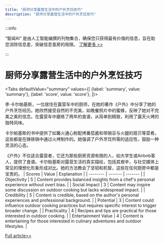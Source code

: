 ```yaml
---
title: "厨师分享露营生活中的户外烹饪技巧"
description: "厨师分享露营生活中的户外烹饪技巧"
---
```



:::info

“智闻AI“ 是由人工智能编撰的刊物集合，确保您只获得最有价值的信息，旨在助您消除信息差，突破信息茧房的局限。  [了解更多 >>](/)

:::

# 厨师分享露营生活中的户外烹饪技巧


<Tabs
	defaultValue="summary"
	values={[
	{label: 'summary', value: 'summary'},
	{label: 'score', value: 'score'},
]}>
<TabItem value="summary">


李·卡尔帕基斯，一位居住在露营车中的厨师，在她的著作《户外》中分享了她的户外烹饪经历。她欣然接受自然的不完美，如晚餐照片中的蜜蜂，反映了她对不完美之美的信念。在露营车中磨练了两年的食谱，从简单到精致，利用了露天火烤的独特风味。

卡尔帕基斯的书中提供了如篝火通心粉配烤番茄酱和带豌豆与火腿的扇贝等菜肴，这些都是在铸铁锅中通过火烤制作的。她强调了户外烹饪所需的适应性，鼓励一种灵活的心态。

《户外》不仅适合露营者，它还为那些厨房资源有限的人，如大学生或Airbnb客人，提供了食谱。卡尔帕基斯对露营生活的真实描绘，包括其艰辛，与社交媒体上常见的理想化形象形成对比。她的方法教会了坚韧和机智，这些在任何厨房中都是宝贵的。
</TabItem>
<TabItem value="score">
	| Scores     | Value   | Explanation |
	| -------- | ------- | ------- |
	| Objectivity  | 5    | Content provides balanced insights from a chef's personal experience without overt bias.    |
	| Social Impact | 3     | Content may inspire some discussion on outdoor cooking but lacks widespread impact.    |
	| Credibility    | 5    | Content is credible, based on the author's personal experiences and professional background.    |
	| Potential    | 3    | Content could influence outdoor cooking practices but requires specific interest to trigger broader change.    |
	| Practicality    | 4    | Recipes and tips are practical for those interested in outdoor cooking.    |
	| Entertainment Value    | 4    | Content is entertaining for those interested in culinary adventures and outdoor lifestyles.    |
</TabItem>
</Tabs>

[Full article>>](https://apnews.com/article/out-there-outdoor-cookbook-kalpakis-ef99a4e3be606732cab8ed01012fa715)

